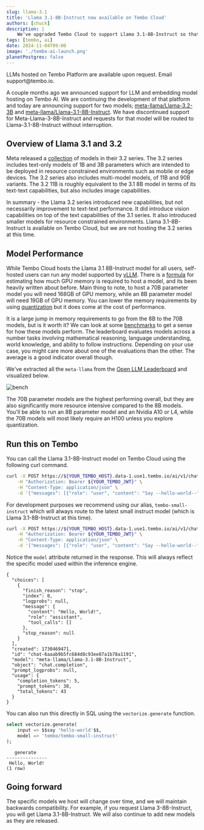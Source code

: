 ```yaml
---
slug: llama-3.1
title: 'Llama 3.1-8B-Instruct now available on Tembo Cloud'
authors: [chuck]
description: |
    We've upgraded Tembo Cloud to support Llama 3.1-8B-Instruct so that you can now run the latest models from Meta.
tags: [tembo, ai]
date: 2024-11-04T09:00
image: './tembo-ai-launch.png'
planetPostgres: false
---
```



<Callout variant='warning'>
	LLMs hosted on Tembo Platform are available upon request. Email support@tembo.io.
</Callout>

A couple months ago we announced support for LLM and embedding model hosting on Tembo AI.
 We are continuing the development of that platform and today are announcing support for two models; [meta-llama/Llama-3.2-3B](https://huggingface.co/meta-llama/Llama-3.2-3B-Instruct) and [meta-llama/Llama-3.1-8B-Instruct](https://huggingface.co/meta-llama/Llama-3.1-8B-Instruct).
 We have discontinued support for Meta-Llama-3-8B-Instruct and requests for that model will be routed to Llama-3.1-8B-Instruct without interruption.

## Overview of Llama 3.1 and 3.2

Meta released a [collection](https://huggingface.co/collections/meta-llama/llama-32-66f448ffc8c32f949b04c8cf) of models in their 3.2 series.
 The 3.2 series includes text-only models of 1B and 3B parameters which are intended to be deployed in resource constrained environments such as mobile or edge devices.
 The 3.2 series also includes multi-model models, of 11B and 90B variants.
 The 3.2 11B is roughly equivalent to the 3.1 8B model in terms of its text-text capabilities, but also includes image capabilities.

In summary - the Llama 3.2 series introduced new capabilities, but not necessarily improvement to text-text performance. It did introduce vision capabilities on top of the text capabilities of the 3.1 series.
 It also introduced smaller models for resource constrained environments. Llama 3.1-8B-Instruct is available on Tembo Cloud, but we are not hosting the 3.2 series at this time.

## Model Performance

While Tembo Cloud hosts the Llama 3.1 8B-Instruct model for all users, self-hosted users can run any model supported by [vLLM](https://github.com/vllm-project/vllm/blob/main/docs/source/models/supported_models.rst).
 There is a [formula](https://training.continuumlabs.ai/infrastructure/data-and-memory/calculating-gpu-memory-for-serving-llms) for estimating how much GPU memory is required to host a model, and its been heavily written about before.
 Main thing to note, to host a 70B parameter model you will need 168GB of GPU memory, while an 8B parameter model will need 19GB of GPU memory.
 You can lower the memory requirements by using [quantization](https://huggingface.co/docs/transformers/en/main_classes/quantization) but it does come at the cost of performance.

It is a large jump in memory requirements to go from the 8B to the 70B models, but is it worth it?
 We can look at some [benchmarks](https://huggingface.co/spaces/open-llm-leaderboard/open_llm_leaderboard) to get a sense for how these models perform.
 The leaderboard evaluates models across a number tasks involving mathematical reasoning, language understanding, world knowledge, and ability to follow instructions.
 Depending on your use case, you might care more about one of the evaluations than the other.
 The average is a good indicator overall though.

We've extracted all the `meta-llama` from the [Open LLM Leaderboard](https://huggingface.co/spaces/open-llm-leaderboard/open_llm_leaderboard) and visualized below.

![bench](./image.png)

The 70B parameter models are the highest performing overall, but they are also significantly more resource intensive compared to the 8B models.
 You'll be able to run an 8B parameter model and an Nvidia A10 or L4, while the 70B models will most likely require an H100 unless you explore quantization.

## Run this on Tembo


You can call the Llama 3.1-8B-Instruct model on Tembo Cloud using the following curl command.

```bash
curl -X POST https://${YOUR_TEMBO_HOST}.data-1.use1.tembo.io/ai/v1/chat/completions \
    -H "Authorization: Bearer ${YOUR_TEMBO_JWT}" \
    -H "Content-Type: application/json" \
    -d '{"messages": [{"role": "user", "content": "Say --hello-world--"}], "model": "meta-llama/Llama-3.1-8B-Instruct"}'
```

For development purposes we recommend using our alias, `tembo-small-instruct` which will always route to the latest small instruct model (which is Llama 3.1-8B-Instruct at this time).

```bash
curl -X POST https://${YOUR_TEMBO_HOST}.data-1.use1.tembo.io/ai/v1/chat/completions \
    -H "Authorization: Bearer ${YOUR_TEMBO_JWT}" \
    -H "Content-Type: application/json" \
    -d '{"messages": [{"role": "user", "content": "Say --hello-world--"}], "model": "tembo-small-instruct"}'
```

Notice the `model` attribute returned in the response. This will always reflect the specific model used within the inference engine.

```plaintext
{
  "choices": [
    {
      "finish_reason": "stop",
      "index": 0,
      "logprobs": null,
      "message": {
        "content": "Hello, World!",
        "role": "assistant",
        "tool_calls": []
      },
      "stop_reason": null
    }
  ],
  "created": 1730469471,
  "id": "chat-6aaab9b5fc684d8c93ee87a1b78a1191",
  "model": "meta-llama/Llama-3.1-8B-Instruct",
  "object": "chat.completion",
  "prompt_logprobs": null,
  "usage": {
    "completion_tokens": 5,
    "prompt_tokens": 38,
    "total_tokens": 43
  }
}
```

You can also run this directly in SQL using the `vectorize.generate` function.

```sql
select vectorize.generate(
    input => $$say 'hello-world'$$,
    model => 'tembo/tembo-small-instruct'
);
```

```plaintext
   generate    
---------------
 Hello, World!
(1 row)
```


## Going forward

The specific models we host will change over time, and we will maintain backwards compatibility. For example, if you request Llama 3-8B-Instruct, you will get Llama 3.1-8B-Instruct.
 We will also continue to add new models as they are released. 
